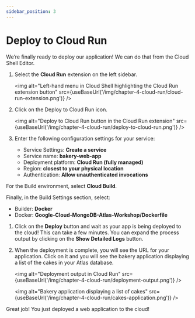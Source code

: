 ```yaml
---
sidebar_position: 3
---
```



# Deploy to Cloud Run

We’re finally ready to deploy our application! We can do that from the Cloud Shell Editor.

1. Select the **Cloud Run** extension on the left sidebar.

    <img
        alt="Left-hand menu in Cloud Shell highlighting the Cloud Run extension button"
        src={useBaseUrl('/img/chapter-4-cloud-run/cloud-run-extension.png')}
    />

1. Click on the Deploy to Cloud Run icon.

    <img
        alt="Deploy to Cloud Run button in the Cloud Run extension"
        src={useBaseUrl('/img/chapter-4-cloud-run/deploy-to-cloud-run.png')}
    />

1. Enter the following configuration settings for your service:

    - Service Settings: **Create a service**
    - Service name: **bakery-web-app**
    - Deployment platform: **Cloud Run (fully managed)**
    - Region: **closest to your physical location**
    - Authentication: **Allow unauthenticated invocations**

For the Build environment, select **Cloud Build**.

Finally, in the Build Settings section, select:

- Builder: **Docker**
- Docker: **Google-Cloud-MongoDB-Atlas-Workshop/Dockerfile**

1. Click on the **Deploy** button and wait as your app is being deployed to the cloud! This can take a few minutes. You can expand the process output by clicking on the **Show Detailed Logs** button.

1. When the deployment is complete, you will see the URL for your application. Click on it and you will see the bakery application displaying a list of the cakes in your Atlas database.

    <img
        alt="Deployment output in Cloud Run"
        src={useBaseUrl('/img/chapter-4-cloud-run/deployment-output.png')}
    />

    <img
        alt="Bakery application displaying a list of cakes"
        src={useBaseUrl('/img/chapter-4-cloud-run/cakes-application.png')}
    />

Great job! You just deployed a web application to the cloud!

